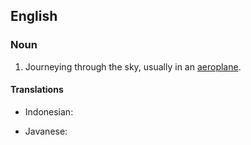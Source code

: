 ==English==

===Noun===
{{en-noun|-}}

# Journeying through the sky, usually in an [[aeroplane]].

====Translations====
{{trans-top|journeying through the sky, usually in an [[aeroplane]]}}
* Indonesian: {{t|id|perjalanan udara}}
{{trans-mid}}
* Javanese: {{t|jv|lampah anggegana|sc=Java}}
{{trans-bottom}}